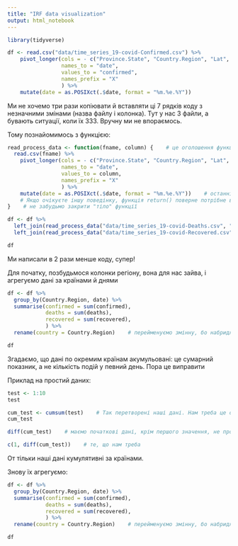 ```yaml
---
title: "IRF data visualization"
output: html_notebook
---
```


```r
library(tidyverse)

df <- read.csv("data/time_series_19-covid-Confirmed.csv") %>%
    pivot_longer(cols = - c("Province.State", "Country.Region", "Lat", "Long"),
                 names_to = "date",
                 values_to = "confirmed",
                 names_prefix = "X"
                 ) %>%
    mutate(date = as.POSIXct(.$date, format = "%m.%e.%Y"))
```

Ми не хочемо три рази копіювати й вставляти ці 7 рядків коду з незначними змінами (назва файлу і колонка). Тут у нас 3 файли, а бувають ситуації, коли їх 333. Вручну ми не впораємось. 

Тому познайомимось з функцією:  

```r
read_process_data <- function(fname, column) {    # це оголошення функції: назва function(назва_аргументу1, назва_аргумента2) {}
  read.csv(fname) %>%
    pivot_longer(cols = - c("Province.State", "Country.Region", "Lat", "Long"),
                 names_to = "date",
                 values_to = column,
                 names_prefix = "X"
                 ) %>%
    mutate(date = as.POSIXct(.$date, format = "%m.%e.%Y"))    # останній результат функція повертає.
    # Якщо очікуєте іншу поведінку, функція return() поверне потрібне вам значення: return(5) —і функція поверне 5
}    # не забудьмо закрити "тіло" функції

df <- df %>%
  left_join(read_process_data("data/time_series_19-covid-Deaths.csv", "deaths")) %>%
  left_join(read_process_data("data/time_series_19-covid-Recovered.csv", "recovered"))

df
```

Ми написали в 2 рази менше коду, супер!  

Для початку, позбудьмося колонки регіону, вона для нас зайва, і агрегуємо дані за країнами й днями
```r
df <- df %>%
  group_by(Country.Region, date) %>%
  summarise(confirmed = sum(confirmed),
            deaths = sum(deaths),
            recovered = sum(recovered),
            ) %>%
  rename(country = Country.Region)    # перейменуємо змінну, бо набридло писати її довгу назву

df
```

Згадаємо, що дані по окремим країнам акумульовані: це сумарний показник, а не кількість подій у певний день. Пора це виправити

Приклад на простий даних:
```r
test <- 1:10
test

cum_test <- cumsum(test)    # Так перетворені наші дані. Нам треба це обернути
cum_test

diff(cum_test)    # маємо початкові дані, крім першого значення, не проблема

c(1, diff(cum_test))    # те, що нам треба
```

От тільки наші дані кумулятивні за країнами.

Знову їх агрегуємо:
```r
df <- df %>%
  group_by(Country.Region, date) %>%
  summarise(confirmed = sum(confirmed),
            deaths = sum(deaths),
            recovered = sum(recovered),
            ) %>%
  rename(country = Country.Region)    # перейменуємо змінну, бо набридло писати її довгу назву

df
```



